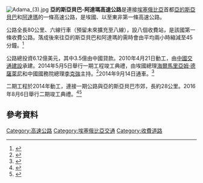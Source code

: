 {{noteTA
|T=zh-cn:亚的斯亚贝巴-阿达玛高速公路; zh-tw:阿迪斯阿貝巴-阿達瑪高速公路; zh-hk:亞的斯亞貝巴-阿達瑪高速公路
|G1=地名
}}
[[File:Adama_(3).jpg|thumb]]
'''亞的斯亞貝巴-阿達瑪高速公路'''是連接[[埃塞俄比亞|埃塞俄比亞]]首都[[亞的斯亞貝巴|亞的斯亞貝巴]]和[[阿達瑪|阿達瑪]]的一條高速公路，是埃國、以至東非第一條高速公路。

公路全長80公里、六線行車（預留未來擴充至八線），設八個收費站，是該國第一條收費公路。落成後來往亞的斯亞貝巴和阿達瑪的需時會由平均兩小時縮減至45分鐘。<ref>{{cite news
 |publisher    = 埃塞俄比亞駐布魯塞爾大使館
 |date         = 2014年4月14日
 |title        = Ethiopia's first expressway nears completion
 |url          = http://ethiopiaembassy.eu/ethiopias-first-expressway-nears-completion/
 |access-date  = 2014-05-08
 |archive-url  = https://web.archive.org/web/20140508081445/http://ethiopiaembassy.eu/ethiopias-first-expressway-nears-completion/
 |archive-date = 2014-05-08
 |dead-url     = yes
}}</ref>

公路總投資6.12億美元，其中3.5億由中國貸款。2010年4月21日動工，由[[中國交通建設|中國交通建設]]承建。2014年5月5日舉行一期工程竣工典禮，由埃國總理[[海爾馬里亞姆·德薩萊尼|海爾馬里亞姆·德薩萊尼]]和中國國務院總理[[李克強|李克強]]主持。<ref>{{cite news|publisher=[[新華社|新華社]]
|date=2014年5月6日
|title=李克強與埃塞總理共同出席埃塞首條高速公路竣工典禮
|url=http://news.xinhuanet.com/world/2014-05/06/c_1110566276.htm
}}</ref>2014年9月14日通車。<ref>{{Cite news |url=http://ajebnew.com/business/story-in-english/Ethiopia%E2%80%99s-First-Expressway-Opened-for-Traffic-36761 |title=Ethiopia’s First Expressway Opened for Traffic |date=2014-09-16 |publisher=ajebnew.com |language=en |access-date=2014-10-19 |archive-url=https://web.archive.org/web/20141006105823/http://ajebnew.com/business/story-in-english/Ethiopia%E2%80%99s-First-Expressway-Opened-for-Traffic-36761 |archive-date=2014-10-06 |dead-url=yes }}</ref>

二期工程於2014年動工，連接一期公路與亞的斯亞貝巴市郊，長約28公里。2016年8月6日舉行二期竣工典禮。<ref>{{Cite web |url=http://www.4-traders.com/ADAMA-TECHNOLOGIES-CORP-9327422/news/Adama-Technologies--2nd-Phase-of-Addis-Adama-Road-Project-Well-in-Progress-18623603/ |title=Adama Technologies : 2nd Phase of Addis-Adama Road Project Well in Progress |accessdate=2014-10-19 |archive-date=2016-03-04 |archive-url=https://web.archive.org/web/20160304090252/http://www.4-traders.com/ADAMA-TECHNOLOGIES-CORP-9327422/news/Adama-Technologies--2nd-Phase-of-Addis-Adama-Road-Project-Well-in-Progress-18623603/ |dead-url=no }}</ref><ref>{{Cite news |url=http://finance.sina.com.cn/roll/2016-08-12/doc-ifxuxhas1632581.shtml |title=驻埃塞俄比亚大使腊翊凡与埃塞总理共同出席亚的斯-阿达玛高速路二期竣工仪式 |date=2016-08-12 |work=新浪網 |accessdate=2017-06-11 |archive-date=2019-02-22 |archive-url=https://web.archive.org/web/20190222053928/http://finance.sina.com.cn/roll/2016-08-12/doc-ifxuxhas1632581.shtml |dead-url=no }}</ref>

==參考資料==
{{reflist}}

[[Category:高速公路|Category:高速公路]]
[[Category:埃塞俄比亞交通|Category:埃塞俄比亞交通]]
[[Category:收費道路|Category:收費道路]]